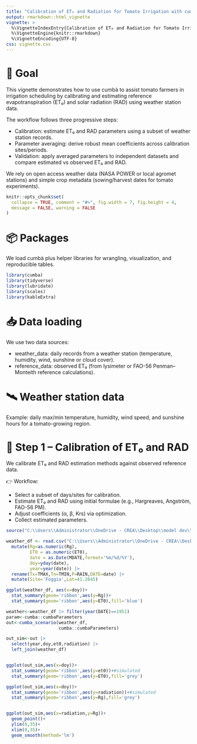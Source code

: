 ```yaml
---
title: "Calibration of ET₀ and Radiation for Tomato Irrigation with cumbà"
output: rmarkdown::html_vignette
vignette: >
  %\VignetteIndexEntry{Calibration of ET₀ and Radiation for Tomato Irrigation with cumbà}
  %\VignetteEngine{knitr::rmarkdown}
  %\VignetteEncoding{UTF-8}
css: vignette.css
---
```


<style>
.main-container { max-width: 1200px !important; }
table, .table, .table-condensed { font-size: 85% !important; }
caption { white-space: nowrap; }
</style>

# 🎯 Goal

This vignette demonstrates how to use cumbà to assist tomato farmers in irrigation scheduling by calibrating and estimating reference evapotranspiration (ET₀) and solar radiation (RAD) using weather station data.

The workflow follows three progressive steps:

- Calibration: estimate ET₀ and RAD parameters using a subset of weather station records.
- Parameter averaging: derive robust mean coefficients across calibration sites/periods.
- Validation: apply averaged parameters to independent datasets and compare estimated vs observed ET₀ and RAD.

We rely on open access weather data (NASA POWER or local agromet stations) and simple crop metadata (sowing/harvest dates for tomato experiments).

```r
knitr::opts_chunk$set(
  collapse = TRUE, comment = "#>", fig.width = 7, fig.height = 4,
  message = FALSE, warning = FALSE
)
```

# 📦 Packages
We load cumbà plus helper libraries for wrangling, visualization, and reproducible tables.

```r
library(cumba)
library(tidyverse)
library(lubridate)
library(scales)
library(kableExtra)
```

# 📥 Data loading

We use two data sources:

- weather_data: daily records from a weather station (temperature, humidity, wind, sunshine or cloud cover).
- reference_data: observed ET₀ (from lysimeter or FAO-56 Penman–Monteith reference calculations).

# 🛰 Weather station data

Example: daily max/min temperature, humidity, wind speed, and sunshine hours for a tomato-growing region.

# 🧪 Step 1 – Calibration of ET₀ and RAD

We calibrate ET₀ and RAD estimation methods against observed reference data.

👉 Workflow:

- Select a subset of days/sites for calibration.
- Estimate ET₀ and RAD using initial formulae (e.g., Hargreaves, Angström, FAO-56 PM).
- Adjust coefficients (α, β, Krs) via optimization.
- Collect estimated parameters.

```r

source("C:\\Users\\Administrator\\OneDrive - CREA\\Desktop\\model dev\\cumba\\cumba_R_package\\R\\Main.R")

weather_df <- read.csv("C:\\Users\\Administrator\\OneDrive - CREA\\Desktop\\model dev\\cumba\\cumba_R_package\\testFiles\\weather_foggia.csv") |> 
  mutate(Rg=as.numeric(Rg),
         ET0 = as.numeric(ET0),
         date = as.Date(MDATE,format='%m/%d/%Y'),
         doy=yday(date),
         year=year(date)) |> 
  rename(Tx=TMAX,Tn=TMIN,P=RAIN,DATE=date) |> 
  mutate(Site='Foggia',Lat=41.2645)

ggplot(weather_df, aes(x=doy))+
  stat_summary(geom='ribbon',aes(y=Rg))+
  stat_summary(geom='ribbon',aes(y=ET0),fill='blue')

weather<-weather_df |> filter(year(DATE)==1951)
param<-cumba::cumbaParameters
out<-cumba_scenario(weather_df,
                    cumba::cumbaParameters)

out_sim<-out |> 
  select(year,doy,et0,radiation) |> 
  left_join(weather_df)


ggplot(out_sim,aes(x=doy))+
  stat_summary(geom='ribbon',aes(y=et0))+#simulated
  stat_summary(geom='ribbon',aes(y=ET0),fill='grey')

ggplot(out_sim,aes(x=doy))+
  stat_summary(geom='ribbon',aes(y=radiation))+#simulated
  stat_summary(geom='ribbon',aes(y=Rg),fill='grey')


ggplot(out_sim,aes(x=radiation,y=Rg))+
  geom_point()+
  ylim(0,35)+
  xlim(0,35)+
  geom_smooth(method='lm')



```